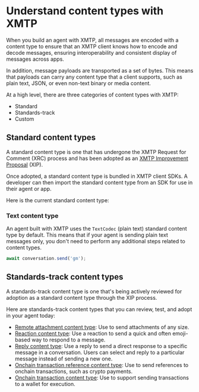 # Understand content types with XMTP

When you build an agent with XMTP, all messages are encoded with a content type to ensure that an XMTP client knows how to encode and decode messages, ensuring interoperability and consistent display of messages across apps.

In addition, message payloads are transported as a set of bytes. This means that payloads can carry any content type that a client supports, such as plain text, JSON, or even non-text binary or media content.

At a high level, there are three categories of content types with XMTP:

- Standard
- Standards-track
- Custom

## Standard content types

A standard content type is one that has undergone the XMTP Request for Comment (XRC) process and has been adopted as an [XMTP Improvement Proposal](https://github.com/xmtp/XIPs#readme) (XIP).

Once adopted, a standard content type is bundled in XMTP client SDKs. A developer can then import the standard content type from an SDK for use in their agent or app.

Here is the current standard content type:

### Text content type

An agent built with XMTP uses the `TextCodec` (plain text) standard content type by default. This means that if your agent is sending plain text messages only, you don't need to perform any additional steps related to content types.

```jsx [Node]
await conversation.send('gm');
```

## Standards-track content types

A standards-track content type is one that's being actively reviewed for adoption as a standard content type through the XIP process.

Here are standards-track content types that you can review, test, and adopt in your agent today:

- [Remote attachment content type](/agents/content-types/attachments): Use to send attachments of any size.
- [Reaction content type](/agents/content-types/reactions): Use a reaction to send a quick and often emoji-based way to respond to a message.
- [Reply content type](/agents/content-types/replies): Use a reply to send a direct response to a specific message in a conversation. Users can select and reply to a particular message instead of sending a new one.
- [Onchain transaction reference content type](/agents/content-types/transaction-refs): Use to send references to onchain transactions, such as crypto payments.
- [Onchain transaction content type](/agents/content-types/transactions): Use to support sending transactions to a wallet for execution.
